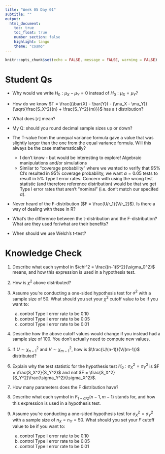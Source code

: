 ```yaml
---
title: "Week 05 Day 01"
subtitle: ""
output: 
  html_document:
    toc: true
    toc_float: true
    number_section: false
    highlight: tango
    theme: "cosmo"
---
```


```r
knitr::opts_chunk$set(echo = FALSE, message = FALSE, warning = FALSE)
```

# Student Qs

+ Why would we write $H_0: \mu_X - \mu_Y = 0$ instead of $H_0: \mu_X = \mu_Y$?

+ How do we know $T = \frac{(\bar{X} - \bar{Y}) - (\mu_X - \mu_Y)}{\sqrt{\frac{S_X^2}{n} + \frac{S_Y^2}{m}}}$ has a t distribution?

+ What does $\lfloor r \rfloor$ mean? 

+ My Q: should you round decimal sample sizes up or down? 

+ The T-value from the unequal variance formula gave a value that was slightly larger than the one from the equal variance formula. Will this always be the case mathematically? 
    + I don't know - but would be interesting to explore! Algebraic manipulations and/or simulations
    + Similar to "coverage probability" where we wanted to verify that 95% CI's resulted in 95% coverage probability, we want $\alpha=0.05$ tests to result in 5% Type I error rates. Concern with using the wrong test statistic (and therefore reference distribution) would be that we get Type I error rates that aren't "nominal" (i.e. don't match our specifed $\alpha$). 
    
+ Never heard of the F-distribution ($F = \frac{U/r_1}{V/r_2}$). Is there a way of dealing with these in R?

+ What's the difference between the t-distribution and the F-distribution? What are they used for/what are their benefits?

+ When should we use Welch's t-test?

# Knowledge Check

1. Describe what each symbol in $\chi^2 = \frac{(n-1)S^2}{\sigma_0^2}$ means, and how this expression is used in a hypothesis test. 

1. How is $\chi^2$ above distributed? 

1. Assume you're conducting a one-sided hypothesis test for $\sigma^2$ with a sample size of 50. What should you set your $\chi^2$ cutoff value to be if you want to: 

    a) control Type I error rate to be 0.10
    a) control Type I error rate to be 0.05
    a) control Type I error rate to be 0.01

1. Describe how the above cutoff values would change if you instead had a sample size of 100. You don't actually need to compute new values.

1. If $U \sim \chi^2_{n-1}$ and $V \sim \chi^2_{m-1}$, how is $\frac{U/(n-1)}{V/(m-1)}$ distributed?

1. Explain why the test statistic for the hypothesis test $H_0: \sigma^2_X = \sigma^2_Y$ is $F = \frac{S_X^2}{S_Y^2}$ and not $F = \frac{S_X^2}{S_Y^2}\frac{\sigma_Y^2}{\sigma_X^2}$.

1. How many parameters does the F distribution have? 

1. Describe what each symbol in $F_{1 - \alpha/2}(n-1, m-1)$ stands for, and how this expression is used in a hypothesis test.

1. Assume you're conducting a one-sided hypothesis test for $\sigma_X^2 = \sigma_Y^2$ with a sample size of $n_X = n_Y = 50$. What should you set your $F$ cutoff value to be if you want to: 

    a) control Type I error rate to be 0.10
    a) control Type I error rate to be 0.05
    a) control Type I error rate to be 0.01